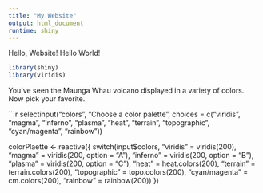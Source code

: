 ```yaml
---
title: "My Website"
output: html_document
runtime: shiny
---
```


Hello, Website!
Hello World!

```r
library(shiny)
library(viridis)
```

You've seen the Maunga Whau volcano displayed in a variety of colors. Now pick your favorite.

```r
selectinput("colors", "Choose a color palette", choices = c("viridis", "magma", "inferno", "plasma", "heat", "terrain", "topographic", "cyan/magenta", "rainbow"))

colorPlaette <- reactive({
  switch(input$colors,
         "viridis" = viridis(200),
         "magma" = viridis(200, option = "A"),
         "inferno" = viridis(200, option = "B"),
         "plasma" = viridis(200, option = "C"),
         "heat" = heat.colors(200),
         "terrain" = terrain.colors(200),
         "topographic" = topo.colors(200),
         "cyan/magenta" = cm.colors(200),
         "rainbow" = rainbow(200))
})